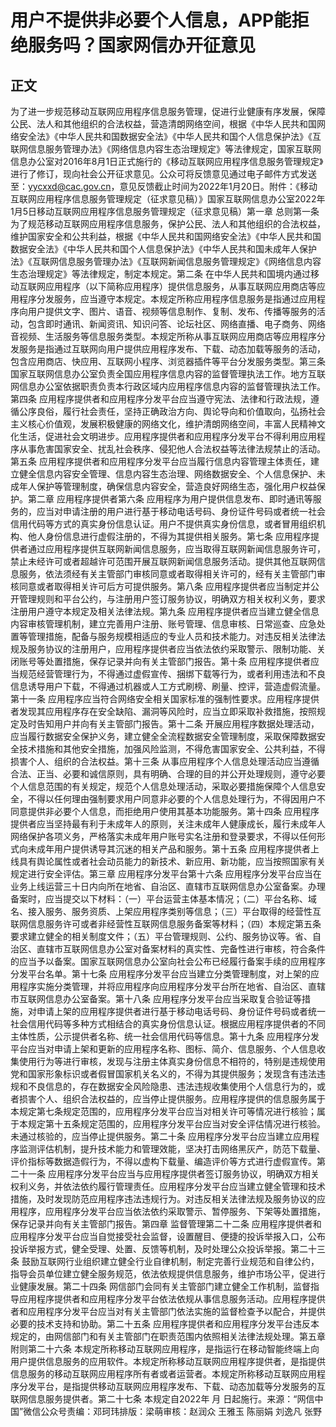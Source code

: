 # 用户不提供非必要个人信息，APP能拒绝服务吗？国家网信办开征意见
## 正文
为了进一步规范移动互联网应用程序信息服务管理，促进行业健康有序发展，保障公民、法人和其他组织的合法权益，营造清朗网络空间，根据《中华人民共和国网络安全法》《中华人民共和国数据安全法》《中华人民共和国个人信息保护法》《互联网信息服务管理办法》《网络信息内容生态治理规定》等法律规定，国家互联网信息办公室对2016年8月1日正式施行的《移动互联网应用程序信息服务管理规定》进行了修订，现向社会公开征求意见。公众可将反馈意见通过电子邮件方式发送至：yycxxd@cac.gov.cn，意见反馈截止时间为2022年1月20日。附件：《移动互联网应用程序信息服务管理规定（征求意见稿）》国家互联网信息办公室2022年1月5日移动互联网应用程序信息服务管理规定（征求意见稿）第一章  总则第一条 为了规范移动互联网应用程序信息服务，保护公民、法人和其他组织的合法权益，维护国家安全和公共利益，根据《中华人民共和国网络安全法》《中华人民共和国数据安全法》《中华人民共和国个人信息保护法》《中华人民共和国未成年人保护法》《互联网信息服务管理办法》《互联网新闻信息服务管理规定》《网络信息内容生态治理规定》等法律规定，制定本规定。第二条 在中华人民共和国境内通过移动互联网应用程序（以下简称应用程序）提供信息服务，从事互联网应用商店等应用程序分发服务，应当遵守本规定。本规定所称应用程序信息服务是指通过应用程序向用户提供文字、图片、语音、视频等信息制作、复制、发布、传播等服务的活动，包含即时通讯、新闻资讯、知识问答、论坛社区、网络直播、电子商务、网络音视频、生活服务等信息服务类型。本规定所称从事互联网应用商店等应用程序分发服务是指通过互联网向用户提供应用程序发布、下载、动态加载等服务的活动，包含应用商店、快应用、互联网小程序、浏览器插件等平台分发服务类型。第三条 国家互联网信息办公室负责全国应用程序信息内容的监督管理执法工作。地方互联网信息办公室依据职责负责本行政区域内应用程序信息内容的监督管理执法工作。第四条 应用程序提供者和应用程序分发平台应当遵守宪法、法律和行政法规，遵循公序良俗，履行社会责任，坚持正确政治方向、舆论导向和价值取向，弘扬社会主义核心价值观，发展积极健康的网络文化，维护清朗网络空间，丰富人民精神文化生活，促进社会文明进步。应用程序提供者和应用程序分发平台不得利用应用程序从事危害国家安全、扰乱社会秩序、侵犯他人合法权益等法律法规禁止的活动。第五条 应用程序提供者和应用程序分发平台应当履行信息内容管理主体责任，建立健全信息内容安全管理、信息内容生态治理、网络数据安全、个人信息保护、未成年人保护等管理制度，确保信息内容安全，营造良好网络生态，强化用户权益保护。第二章  应用程序提供者第六条 应用程序为用户提供信息发布、即时通讯等服务的，应当对申请注册的用户进行基于移动电话号码、身份证件号码或者统一社会信用代码等方式的真实身份信息认证。用户不提供真实身份信息，或者冒用组织机构、他人身份信息进行虚假注册的，不得为其提供相关服务。第七条 应用程序提供者通过应用程序提供互联网新闻信息服务，应当取得互联网新闻信息服务许可，禁止未经许可或者超越许可范围开展互联网新闻信息服务活动。提供其他互联网信息服务，依法须经有关主管部门审核同意或者取得相关许可的，经有关主管部门审核同意或者取得相关许可后方可提供服务。第八条 应用程序提供者应当制定并公开管理规则和平台公约，与注册用户签订服务协议，明确双方相关权利义务，要求注册用户遵守本规定及相关法律法规。第九条 应用程序提供者应当建立健全信息内容审核管理机制，建立完善用户注册、账号管理、信息审核、日常巡查、应急处置等管理措施，配备与服务规模相适应的专业人员和技术能力。对违反相关法律法规及服务协议的注册用户，应用程序提供者应当依法依约采取警示、限制功能、关闭账号等处置措施，保存记录并向有关主管部门报告。第十条 应用程序提供者应当规范经营管理行为，不得通过虚假宣传、捆绑下载等行为，或者利用违法和不良信息诱导用户下载，不得通过机器或人工方式刷榜、刷量、控评，营造虚假流量。第十一条 应用程序应当符合网络安全相关国家标准的强制性要求。应用程序提供者发现其应用程序存在安全缺陷、漏洞等风险时，应当立即采取补救措施，按照规定及时告知用户并向有关主管部门报告。第十二条 开展应用程序数据处理活动，应当履行数据安全保护义务，建立健全全流程数据安全管理制度，采取保障数据安全技术措施和其他安全措施，加强风险监测，不得危害国家安全、公共利益，不得损害个人、组织的合法权益。第十三条 从事应用程序个人信息处理活动应当遵循合法、正当、必要和诚信原则，具有明确、合理的目的并公开处理规则，遵守必要个人信息范围的有关规定，规范个人信息处理活动，采取必要措施保障个人信息安全，不得以任何理由强制要求用户同意非必要的个人信息处理行为，不得因用户不同意提供非必要个人信息，而拒绝用户使用其基本功能服务。第十四条 应用程序提供者应当坚持最有利于未成年人的原则，关注未成年人健康成长，履行未成年人网络保护各项义务，严格落实未成年用户账号实名注册和登录要求，不得以任何形式向未成年用户提供诱导其沉迷的相关产品和服务。第十五条 应用程序提供者上线具有舆论属性或者社会动员能力的新技术、新应用、新功能，应当按照国家有关规定进行安全评估。第三章  应用程序分发平台第十六条 应用程序分发平台应当在业务上线运营三十日内向所在地省、自治区、直辖市互联网信息办公室备案。办理备案时，应当提交以下材料：（一）平台运营主体基本情况；（二）平台名称、域名、接入服务、服务资质、上架应用程序类别等信息；（三）平台取得的经营性互联网信息服务许可或者非经营性互联网信息服务备案等材料；（四）本规定第五条要求建立健全的相关制度文件；（五）平台管理规则、公约、服务协议等。省、自治区、直辖市互联网信息办公室对备案材料的真实性、完备性进行审核，符合条件的应当予以备案。国家互联网信息办公室向社会公布已经履行备案手续的应用程序分发平台名单。第十七条 应用程序分发平台应当建立分类管理制度，对上架的应用程序实施分类管理，并将应用程序向应用程序分发平台所在地省、自治区、直辖市互联网信息办公室备案。第十八条 应用程序分发平台应当采取复合验证等措施，对申请上架的应用程序提供者进行基于移动电话号码、身份证件号码或者统一社会信用代码等多种方式相结合的真实身份信息认证。根据应用程序提供者的不同主体性质，公示提供者名称、统一社会信用代码等信息。第十九条 应用程序分发平台应当对申请上架和更新的应用程序名称、图标、简介、信息服务、个人信息收集使用行为等进行审核，发现与注册主体真实身份信息不相符的，特别是违规使用党和国家形象标识或者假冒国家机关名义的，不得为其提供服务；发现含有违法违规和不良信息的，存在数据安全风险隐患、违法违规收集使用个人信息行为的，或者损害个人、组织合法权益的，应当停止提供服务。应用程序提供的信息服务属于本规定第七条规定范围的，应用程序分发平台应当对相关许可等情况进行核验；属于本规定第十五条规定范围的，应用程序分发平台应当对安全评估情况进行核验。未通过核验的，应当停止提供服务。第二十条 应用程序分发平台应当建立应用程序监测评估机制，提升技术能力和管理效能，坚决打击网络黑灰产，防范下载量、评价指标等数据造假行为，不得以虚构下载量、编造评价等方式进行虚假宣传。第二十一条 应用程序分发平台应当与应用程序提供者签订服务协议，明确双方相关权利义务，并依法依约履行管理责任。应用程序分发平台应当建立健全管理和技术措施，及时发现防范应用程序违法违规行为。对违反相关法律法规及服务协议的应用程序，应用程序分发平台应当依法依约采取警示、暂停服务、下架等处置措施，保存记录并向有关主管部门报告。第四章  监督管理第二十二条 应用程序提供者和应用程序分发平台应当自觉接受社会监督，设置醒目、便捷的投诉举报入口，公布投诉举报方式，健全受理、处置、反馈等机制，及时处理公众投诉举报。第二十三条 鼓励互联网行业组织建立健全行业自律机制，制定完善行业规范和自律公约，指导会员单位建立健全服务规范，依法依规提供信息服务，维护市场公平，促进行业健康发展。第二十四条 网信部门会同有关主管部门建立健全工作机制，监督指导应用程序提供者和应用程序分发平台依法依规从事信息服务活动。应用程序提供者和应用程序分发平台应当对有关主管部门依法实施的监督检查予以配合，并提供必要的技术支持和协助。第二十五条 应用程序提供者和应用程序分发平台违反本规定的，由网信部门和有关主管部门在职责范围内依照相关法律法规处理。第五章  附则第二十六条 本规定所称移动互联网应用程序，是指运行在移动智能终端上向用户提供信息服务的应用软件。本规定所称移动互联网应用程序提供者，是指提供信息服务的移动互联网应用程序所有者或者运营者。本规定所称移动互联网应用程序分发平台，是指提供移动互联网应用程序发布、下载、动态加载等分发服务的互联网信息服务提供者。第二十七条 本规定自2022年 月 日起施行。来源：“网信中国”微信公众号责编：邓珂玮排版：梁萌审核：赵润众 王雅玉 陈丽娟 刘逸凡 张野